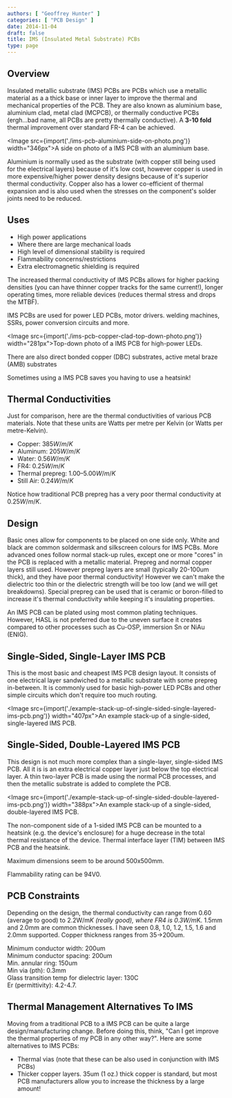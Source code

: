 ```yaml
---
authors: [ "Geoffrey Hunter" ]
categories: [ "PCB Design" ]
date: 2014-11-04
draft: false
title: IMS (Insulated Metal Substrate) PCBs
type: page
---
```



## Overview

Insulated metallic substrate (IMS) PCBs are PCBs which use a metallic material as a a thick base or inner layer to improve the thermal and mechanical properties of the PCB. They are also known as aluminium base, aluminium clad, metal clad (MCPCB), or thermally conductive PCBs (ergh...bad name, all PCBs are pretty thermally conductive). A **3-10 fold** thermal improvement over standard FR-4 can be achieved.

<Image src={import('./ims-pcb-aluminium-side-on-photo.png')} width="346px">A side on photo of a IMS PCB with an aluminium base.</Image>

Aluminium is normally used as the substrate (with copper still being used for the electrical layers) because of it's low cost, however copper is used in more expensive/higher power density designs because of it's superior thermal conductivity. Copper also has a lower co-efficient of thermal expansion and is also used when the stresses on the component's solder joints need to be reduced.

## Uses

* High power applications
* Where there are large mechanical loads
* High level of dimensional stability is required
* Flammability concerns/restrictions
* Extra electromagnetic shielding is required

The increased thermal conductivity of IMS PCBs allows for higher packing densities (you can have thinner copper tracks for the same current!), longer operating times, more reliable devices (reduces thermal stress and drops the MTBF).

IMS PCBs are used for power LED PCBs, motor drivers. welding machines, SSRs, power conversion circuits and more.

<Image src={import('./ims-pcb-copper-clad-top-down-photo.png')} width="281px">Top-down photo of a IMS PCB for high-power LEDs.</Image>

There are also direct bonded copper (DBC) substrates, active metal braze (AMB) substrates

Sometimes using a IMS PCB saves you having to use a heatsink!

## Thermal Conductivities

Just for comparison, here are the thermal conductivities of various PCB materials. Note that these units are Watts per metre per Kelvin (or Watts per metre-Kelvin).

* Copper: $385 W/m/K$
* Aluminum: $205 W/m/K$
* Water: $0.56 W/m/K$
* FR4: $0.25 W/m/K$
* Thermal prepreg: $1.00 – 5.00 W/m/K$
* Still Air: $0.24 W/m/K$

Notice how traditional PCB prepreg has a very poor thermal conductivity at $0.25W/m/K$.

## Design

Basic ones allow for components to be placed on one side only. White and black are common soldermask and silkscreen colours for IMS PCBs. More advanced ones follow normal stack-up rules, except one or more "cores" in the PCB is replaced with a metallic material. Prepreg and normal copper layers still used. However prepreg layers are small (typically 20-100um thick), and they have poor thermal conductivity! However we can't make the dielectric too thin or the dielectric strength will be too low (and we will get breakdowns). Special prepreg can be used that is ceramic or boron-filled to increase it's thermal conductivity while keeping it's insulating properties.

An IMS PCB can be plated using most common plating techniques. However, HASL is not preferred due to the uneven surface it creates compared to other processes such as Cu-OSP, immersion Sn or NiAu (ENIG).

## Single-Sided, Single-Layer IMS PCB

This is the most basic and cheapest IMS PCB design layout. It consists of one electrical layer sandwiched to a metallic substrate with some prepreg in-between. It is commonly used for basic high-power LED PCBs and other simple circuits which don't require too much routing.

<Image src={import('./example-stack-up-of-single-sided-single-layered-ims-pcb.png')} width="407px">An example stack-up of a single-sided, single-layered IMS PCB.</Image>

## Single-Sided, Double-Layered IMS PCB

This design is not much more complex than a single-layer, single-sided IMS PCB. All it is is an extra electrical copper layer just below the top electrical layer. A thin two-layer PCB is made using the normal PCB processes, and then the metallic substrate is added to complete the PCB.

<Image src={import('./example-stack-up-of-single-sided-double-layered-ims-pcb.png')} width="388px">An example stack-up of a single-sided, double-layered IMS PCB.</Image>

The non-component side of a 1-sided IMS PCB can be mounted to a heatsink (e.g. the device's enclosure) for a huge decrease in the total thermal resistance of the device. Thermal interface layer (TIM) between IMS PCB and the heatsink.

Maximum dimensions seem to be around 500x500mm.

Flammability rating can be 94V0.

## PCB Constraints

Depending on the design, the thermal conductivity can range from 0.60 (average to good) to 2.2W/m*K (really good), where FR4 is 0.3W/m*K. 1.5mm and 2.0mm are common thicknesses. I have seen 0.8, 1.0, 1.2, 1.5, 1.6 and 2.0mm supported. Copper thickness ranges from 35->200um.

Minimum conductor width: 200um  
Minimum conductor spacing: 200um  
Min. annular ring: 150um  
Min via (pth): 0.3mm  
Glass transition temp for dielectric layer: 130C  
Er (permittivity): 4.2-4.7. 

## Thermal Management Alternatives To IMS

Moving from a traditional PCB to a IMS PCB can be quite a large design/manufacturing change. Before doing this, think, "Can I get improve the thermal properties of my PCB in any other way?". Here are some alternatives to IMS PCBs:

* Thermal vias (note that these can be also used in conjunction with IMS PCBs)
* Thicker copper layers. 35um (1 oz.) thick copper is standard, but most PCB manufacturers allow you to increase the thickness by a large amount!
